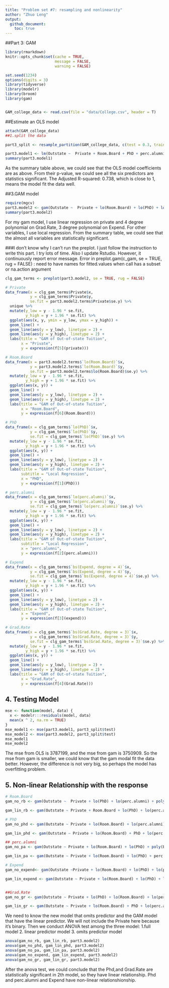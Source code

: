 ```yaml
---
title: "Problem set #7: resampling and nonlinearity"
author: "Zhuo Leng"
output:
  github_document:
    toc: true
---
```

##Part 3: GAM
```r
library(rmarkdown)
knitr::opts_chunk$set(cache = TRUE,
                      message = FALSE,
                      warning = FALSE)
```

``` r
set.seed(1234)
options(digits = 3)
library(tidyverse)
library(modelr)
library(broom)
library(gam)


GAM_college_data <- read.csv(file = "data/College.csv", header = T)
```

##Estimate an OLS model 
```r
attach(GAM_college_data)
##1.split the data

part3_split <- resample_partition(GAM_college_data, c(test = 0.3, train = 0.7))

part3.model1 <- lm(Outstate ~  Private + Room.Board + PhD + perc.alumni + Expend + Grad.Rate, data = part3_split$train)
summary(part3.model1)

```


As the summary table above, we could see that the OLS model coefficients are as above. From their p-value, we could see all the six predictors are statistics significant. The Adjusted R-squared:  0.738, which is close to 1, means the model fit the data well. 

##3.GAM model
```r
require(mgcv)
part3.model2 <- gam(Outstate ~  Private + lo(Room.Board) + lo(PhD) + lo(perc.alumni) + poly(Expend, 4) + poly(Grad.Rate, 3), data = part3_split$train)
summary(part3.model2)

```

For my gam model, I use linear regression on private and 4 degree polynomial on Grad.Rate, 3 degree polynomial on Expend. For other variables, I use local regression. From the summary table, we could see that the almost all variables are statistically significant.

###I don't know why I can't run the preplot. I just follow the instruction to write this part. I try lots of time. Also I update Rstudio. However, it continuously report error message. 
Error in preplot.gam(c_gam, se = TRUE, rug = FALSE) : 
  need to have names for fitted.values when call has a subset or na.action argument
  
```r

clg_gam_terms <- preplot(part3.model2, se = TRUE, rug = FALSE)

# Private
data_frame(x = clg_gam_terms$Private$x,
           y = clg_gam_terms$Private$y,
           se.fit = part3.model2.terms$Private$se.y) %>%
  unique %>%
  mutate(y_low = y - 1.96 * se.fit,
         y_high = y + 1.96 * se.fit) %>%
  ggplot(aes(x, y, ymin = y_low, ymax = y_high)) +
  geom_line() +
  geom_line(aes(y = y_low), linetype = 2) +
  geom_line(aes(y = y_high), linetype = 2) +
  labs(title = "GAM of Out-of-state Tuition",
       x = "Private",
       y = expression(f[5](private)))
```


```r
# Room.Board
data_frame(x = part3.model2.terms$`lo(Room.Board)`$x,
           y = part3.model2.terms$`lo(Room.Board)`$y,
           se.fit = part3.model2.terms$lo(Room.Board)$se.y) %>%
  mutate(y_low = y - 1.96 * se.fit,
         y_high = y + 1.96 * se.fit) %>%
  ggplot(aes(x, y)) +
  geom_line() +
  geom_line(aes(y = y_low), linetype = 2) +
  geom_line(aes(y = y_high), linetype = 2) +
  labs(title = "GAM of Out-of-state Tuition",
       x = "Room.Board",
       y = expression(f[6](Room.Board)))   
```



```r

# PhD
data_frame(x = clg_gam_terms$`lo(PhD)`$x,
           y = clg_gam_terms$`lo(PhD)`$y,
           se.fit = clg_gam_terms$`lo(PhD)`$se.y) %>%
  mutate(y_low = y - 1.96 * se.fit,
         y_high = y + 1.96 * se.fit) %>%
  ggplot(aes(x, y)) +
  geom_line() +
  geom_line(aes(y = y_low), linetype = 2) +
  geom_line(aes(y = y_high), linetype = 2) +
  labs(title = "GAM of Out-of-state Tuition",
       subtitle = "Local Regression",
       x = "PHD",
       y = expression(f[1](PhD)))
```



```r
# perc.alumni
data_frame(x = clg_gam_terms$`lo(perc.alumni)`$x,
           y = clg_gam_terms$`lo(perc.alumni)`$y,
           se.fit = clg_gam_terms$`lo(perc.alumni)`$se.y) %>%
  mutate(y_low = y - 1.96 * se.fit,
         y_high = y + 1.96 * se.fit) %>%
  ggplot(aes(x, y)) +
  geom_line() +
  geom_line(aes(y = y_low), linetype = 2) +
  geom_line(aes(y = y_high), linetype = 2) +
  labs(title = "GAM of Out-of-state Tuition",
       subtitle = "Local Regression",
       x = "perc.alumni",
       y = expression(f[2](perc.alumni)))
```



```r
# Expend
data_frame(x = clg_gam_terms$`bs(Expend, degree = 4)`$x,
           y = clg_gam_terms$`bs(Expend, degree = 4)`$y,
           se.fit = clg_gam_terms$`bs(Expend, degree = 4)`$se.y) %>%
  mutate(y_low = y - 1.96 * se.fit,
         y_high = y + 1.96 * se.fit) %>%
  ggplot(aes(x, y)) +
  geom_line() +
  geom_line(aes(y = y_low), linetype = 2) +
  geom_line(aes(y = y_high), linetype = 2) +
  labs(title = "GAM of Out-of-state Tuition",
       x = "Expend",
       y = expression(f[3](expend)))
```


```r
# Grad.Rate
data_frame(x = clg_gam_terms$`bs(Grad.Rate, degree = 3)`$x,
           y = clg_gam_terms$`bs(Grad.Rate, degree = 3)`$y,
           se.fit = clg_gam_terms$`bs(Grad.Rate, degree = 3)`$se.y) %>%
  mutate(y_low = y - 1.96 * se.fit,
         y_high = y + 1.96 * se.fit) %>%
  ggplot(aes(x, y)) +
  geom_line() +
  geom_line(aes(y = y_low), linetype = 2) +
  geom_line(aes(y = y_high), linetype = 2) +
  labs(title = "GAM of Out-of-state Tuition",
       x = "Grad.Rate",
       y = expression(f[4](Grad.Rate)))
```



## 4. Testing Model
```r
mse <- function(model, data) {
  x <- modelr:::residuals(model, data)
  mean(x ^ 2, na.rm = TRUE)
}
mse_model1 <- mse(part3.model1, part3_split$test)
mse_model2 <- mse(part3.model2, part3_split$test)
mse_model1
mse_model2
```
The mse from OLS is 3787199, and the mse from gam is 3750909. So the mse from gam is smaller, we could know that the gam modal fit the data better. However, the difference is not very big, so perhaps the model has overfitting problem.

## 5. Non-linear Relationship with the response


```r

# Room.Board
gam_no_rb <- gam(Outstate ~  Private + lo(PhD) + lo(perc.alumni) + poly(Expend, 4) + poly(Grad.Rate, 3), data = part3_split$train)

gam_lin_rb <- gam(Outstate ~ Private + Room.Board + lo(PhD) + lo(perc.alumni) + poly(Expend, 4) + poly(Grad.Rate,3), data = part3_split$train)

# PhD
gam_no_phd <- gam(Outstate ~ Private + lo(Room.Board) + lo(perc.alumni) + poly(Expend,4) + poly(Grad.Rate, 3), data = part3_split$train)

gam_lin_phd <- gam(Outstate ~ Private + lo(Room.Board) + PhD + lo(perc.alumni) + poly(Expend,4) +  poly(Grad.Rate,3), data = part3_split$train)

## perc.alumni
gam_no_pa <- gam(Outstate ~ Private + lo(Room.Board) + lo(PhD) + poly(Expend, 4) + poly(Grad.Rate, 3), data = part3_split$train)

gam_lin_pa <- gam(Outstate ~ Private + lo(Room.Board) + lo(PhD) + perc.alumni + poly(Expend, 4) + poly(Grad.Rate, 3), data = part3_split$train)

# Expend
gam_no_expend<- gam(Outstate ~Private + lo(Room.Board) + lo(PhD) + lo(perc.alumni) + poly(Grad.Rate, 3), data = part3_split$train)

gam_lin_expend <- gam(Outstate ~ Private + lo(Room.Board) + lo(PhD) + lo(perc.alumni) + Expend + poly(Grad.Rate,3), data = part3_split$train)


##Grad.Rate
gam_no_gr <- gam(Outstate ~ Private + lo(PhD) + lo(Room.Board) + lo(perc.alumni) + poly(Expend, 4) , data = part3_split$train)

gam_lin_gr <- gam(Outstate ~ Private + lo(Room.Board) + PhD + lo(perc.alumni) + poly(Expend, 4) + Grad.Rate, data = part3_split$train)

```
We need to know the new model that omits predictor and the GAM model that have the linear predictor. We will not include the Private here because it's binary. Then we conduct ANOVA test among the three model: 1.full model 2. linear predictor model 3. omits predictor model

```r
anova(gam_no_rb, gam_lin_rb, part3.model2)
anova(gam_no_phd, gam_lin_phd, part3.model2)
anova(gam_no_pa, gam_lin_pa, part3.model2)
anova(gam_no_expend, gam_lin_expend, part3.model2)
anova(gam_no_gr, gam_lin_gr, part3.model2)
```

After the anova test, we could conclude that the Phd,and Grad.Rate are statistically significant in 2th model, so they have linear relationship. Phd and perc.alumni and Expend have non-linear relationshionship.







